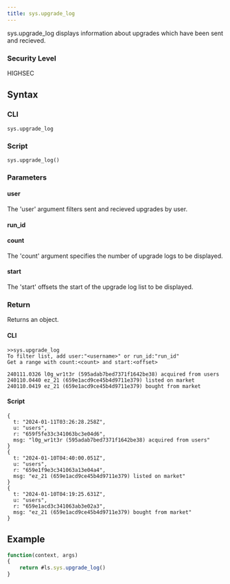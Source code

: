 ```yaml
---
title: sys.upgrade_log
---
```


sys.upgrade_log displays information about upgrades which have been sent and recieved.

### Security Level

HIGHSEC

## Syntax

### CLI

```
sys.upgrade_log
```

### Script

```
sys.upgrade_log()
```

### Parameters

#### user

The 'user' argument filters sent and recieved upgrades by user.

#### run_id

#### count

The 'count' argument specifies the number of upgrade logs to be displayed.

#### start

The 'start' offsets the start of the upgrade log list to be displayed.

### Return

Returns an object.

#### CLI

```
>>sys.upgrade_log
To filter list, add user:"<username>" or run_id:"run_id"
Get a range with count:<count> and start:<offset>

240111.0326 l0g_wr1t3r (595adab7bed7371f1642be38) acquired from users
240110.0440 ez_21 (659e1acd9ce45b4d9711e379) listed on market
240110.0419 ez_21 (659e1acd9ce45b4d9711e379) bought from market
```

#### Script

```
{
  t: "2024-01-11T03:26:28.258Z",
  u: "users",
  r: "659f5fe33c341063bc3e04d6",
  msg: "l0g_wr1t3r (595adab7bed7371f1642be38) acquired from users"
}
{
  t: "2024-01-10T04:40:00.051Z",
  u: "users",
  r: "659e1f9e3c341063a13e04a4",
  msg: "ez_21 (659e1acd9ce45b4d9711e379) listed on market"
}
{
  t: "2024-01-10T04:19:25.631Z",
  u: "users",
  r: "659e1acd3c341063ab3e02a3",
  msg: "ez_21 (659e1acd9ce45b4d9711e379) bought from market"
}
```

## Example

```js
function(context, args)
{
	return #ls.sys.upgrade_log()
}
```
